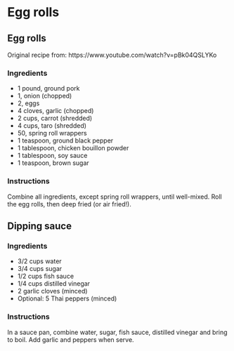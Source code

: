 # Egg rolls {#eggrolls}

## Egg rolls

Original recipe from: https://www.youtube.com/watch?v=pBk04QSLYKo

### Ingredients

- 1 pound,      ground pork 
- 1,             onion (chopped)
- 2,            eggs
- 4 cloves,            garlic (chopped)
- 2 cups,       carrot (shredded)
- 4 cups,       taro (shredded)
- 50,           spring roll wrappers
- 1 teaspoon,   ground black pepper
- 1 tablespoon, chicken bouillon powder
- 1 tablespoon, soy sauce
- 1 teaspoon,   brown sugar

### Instructions

Combine all ingredients, except spring roll wrappers, until well-mixed. Roll the egg rolls, then deep fried (or air fried!).

## Dipping sauce

### Ingredients 

- 3/2 cups    water
- 3/4 cups    sugar
- 1/2 cups    fish sauce
- 1/4 cups    distilled vinegar
- 2           garlic cloves (minced)
- Optional: 5 Thai peppers (minced)

### Instructions

In a sauce pan, combine water, sugar, fish sauce, distilled vinegar and bring to boil. Add garlic and peppers when serve.